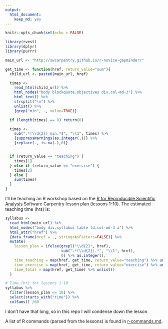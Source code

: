 ```yaml
---
output:
  html_document:
    keep_md: yes
---
```


```r
knitr::opts_chunk$set(echo = FALSE)
```

```r
library(rvest)
library(dplyr)
library(purrr)
```

```r
main_url <- "http://swcarpentry.github.io/r-novice-gapminder/"
```

```r
get_time <- function(href, return_value="sum"){
  child_url <- paste0(main_url, href)

  times <-
    read_html(child_url) %>%
    html_nodes("body blockquote.objectives div.col-md-3") %>%
    html_text() %>%
    strsplit("\n") %>%
    unlist() %>%
    {grep("min", ., value=TRUE)}

  if (length(times) == 0) return(0)

  times <-
    sub(".*(\\d{2}) min.*$", "\\1", times) %>%
    {suppressWarnings(as.integer(.))} %>%
    {replace(., is.na(.),0)}


  if (return_value == "teaching") {
    times[1]
  } else if (return_value == "exercise") {
    times[2]
  } else {
    sum(times)
  }
}
```

I’ll be teaching an R workshop based on the [R for Reproducible Scientific Analysis](`r main_url`) Software Carpentry lesson plan (lessons 1-10). The estimated teaching time (hrs) is:

```r
syllabus <-
  read_html(main_url) %>%
  html_nodes("body div.syllabus table td.col-md-3 a") %>%
  html_attr("href") %>%
  {data.frame(href = ., stringsAsFactors=FALSE)} %>%
  mutate(
    lesson_plan = ifelse(grepl("\\d{2}", href),
                         sub(".*(\\d{2}).*", "\\1", href),
                         0) %>% as.integer(),
    time_teaching = map(href, get_time, return_value="teaching") %>% unlist(),
    time_exercise = map(href, get_time, return_value="exercise") %>% unlist(),
    time_total = map(href, get_time) %>% unlist()
  )

# Time (hr) for lessons 1-10
syllabus %>%
  filter(lesson_plan <= 10) %>%
  select(starts_with("time")) %>%
  colSums() /60
```

I don't have that long, so in this repo I will condense down the lesson.

A list of R commands (parsed from the lessons) is found in [r-commands.md](r-commands.md).
